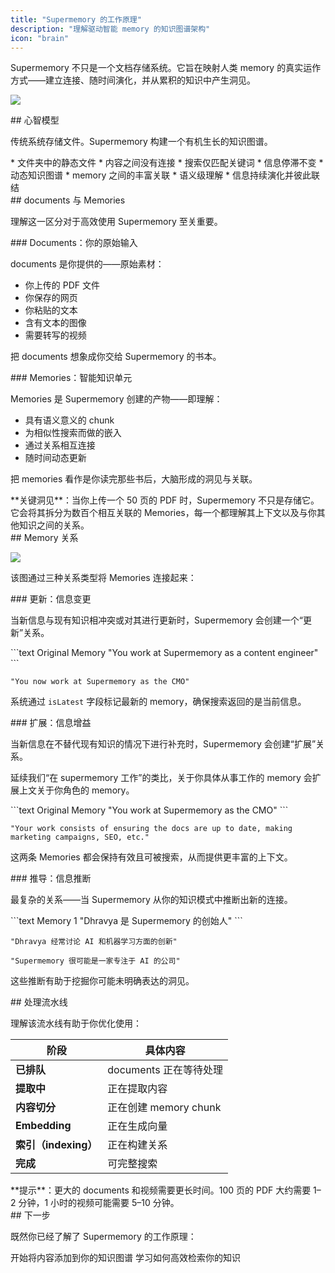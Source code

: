 ```yaml
---
title: "Supermemory 的工作原理"
description: "理解驱动智能 memory 的知识图谱架构"
icon: "brain"
---
```


Supermemory 不只是一个文档存储系统。它旨在映射人类 memory 的真实运作方式——建立连接、随时间演化，并从累积的知识中产生洞见。

![](/images/graph-view.png)

<div id="the-mental-model">
  ## 心智模型
</div>

传统系统存储文件。Supermemory 构建一个有机生长的知识图谱。

<CardGroup cols={2}>
  <Card title="Traditional Systems" icon="folder">
    * 文件夹中的静态文件
    * 内容之间没有连接
    * 搜索仅匹配关键词
    * 信息停滞不变
  </Card>

  <Card title="Supermemory" icon="network">
    * 动态知识图谱
    * memory 之间的丰富关联
    * 语义级理解
    * 信息持续演化并彼此联结
  </Card>
</CardGroup>

<div id="documents-vs-memories">
  ## documents 与 Memories
</div>

理解这一区分对于高效使用 Supermemory 至关重要。

<div id="documents-your-raw-input">
  ### Documents：你的原始输入
</div>

documents 是你提供的——原始素材：

* 你上传的 PDF 文件
* 你保存的网页
* 你粘贴的文本
* 含有文本的图像
* 需要转写的视频

把 documents 想象成你交给 Supermemory 的书本。

<div id="memories-intelligent-knowledge-units">
  ### Memories：智能知识单元
</div>

Memories 是 Supermemory 创建的产物——即理解：

* 具有语义意义的 chunk
* 为相似性搜索而做的嵌入
* 通过关系相互连接
* 随时间动态更新

把 memories 看作是你读完那些书后，大脑形成的洞见与关联。

<Note>
  **关键洞见**：当你上传一个 50 页的 PDF 时，Supermemory 不只是存储它。它会将其拆分为数百个相互关联的 Memories，每一个都理解其上下文以及与你其他知识之间的关系。
</Note>

<div id="memory-relationships">
  ## Memory 关系
</div>

![](/images/memories-inferred.png)

该图通过三种关系类型将 Memories 连接起来：

<div id="updates-information-changes">
  ### 更新：信息变更
</div>

当新信息与现有知识相冲突或对其进行更新时，Supermemory 会创建一个“更新”关系。

<CodeGroup>
  ```text Original Memory
  "You work at Supermemory as a content engineer"
  ```

  ```text New Memory (Updates Original)
  "You now work at Supermemory as the CMO"
  ```
</CodeGroup>

系统通过 `isLatest` 字段标记最新的 memory，确保搜索返回的是当前信息。

<div id="extends-information-enriches">
  ### 扩展：信息增益
</div>

当新信息在不替代现有知识的情况下进行补充时，Supermemory 会创建“扩展”关系。

延续我们“在 supermemory 工作”的类比，关于你具体从事工作的 memory 会扩展上文关于你角色的 memory。

<CodeGroup>
  ```text Original Memory
  "You work at Supermemory as the CMO"
  ```

  ```text New Memory (Extension) - Separate From Previous
  "Your work consists of ensuring the docs are up to date, making marketing campaigns, SEO, etc."
  ```
</CodeGroup>

这两条 Memories 都会保持有效且可被搜索，从而提供更丰富的上下文。

<div id="derives-information-infers">
  ### 推导：信息推断
</div>

最复杂的关系——当 Supermemory 从你的知识模式中推断出新的连接。

<CodeGroup>
  ```text Memory 1
  "Dhravya 是 Supermemory 的创始人"
  ```

  ```text Memory 2
  "Dhravya 经常讨论 AI 和机器学习方面的创新"
  ```

  ```text Derived Memory
  "Supermemory 很可能是一家专注于 AI 的公司"
  ```
</CodeGroup>

这些推断有助于挖掘你可能未明确表达的洞见。

<div id="processing-pipeline">
  ## 处理流水线
</div>

理解该流水线有助于你优化使用：

| 阶段 | 具体内容 |
|-------|-------------|
| **已排队** | documents 正在等待处理 |
| **提取中** | 正在提取内容 |
| **内容切分** | 正在创建 memory chunk |
| **Embedding** | 正在生成向量 |
| **索引（indexing）** | 正在构建关系 |
| **完成** | 可完整搜索 |

<Note>
  **提示**：更大的 documents 和视频需要更长时间。100 页的 PDF 大约需要 1–2 分钟，1 小时的视频可能需要 5–10 分钟。
</Note>

<div id="next-steps">
  ## 下一步
</div>

既然你已经了解了 Supermemory 的工作原理：

<CardGroup cols={2}>
  <Card title="Add Memories" icon="plus" href="/zh/add-memories/overview">
    开始将内容添加到你的知识图谱
  </Card>

  <Card title="Search Memories" icon="search" href="/zh/search/overview">
    学习如何高效检索你的知识
  </Card>
</CardGroup>
